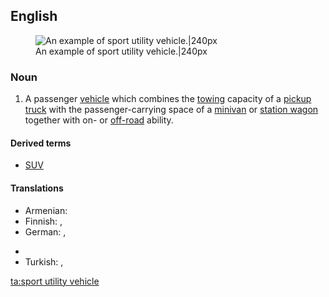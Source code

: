 {{wikipedia}}
==English==
[[File:Wikitbss.jpg|thumb|An example of sport utility vehicle.|240px]]

===Noun===
{{en-noun|head=[[sport]] [[utility]] [[vehicle]]}}

# A passenger [[vehicle]] which combines the [[tow]]ing capacity of a [[pickup truck]] with the passenger-carrying space of a [[minivan]] or [[station wagon]] together with on- or [[off-road]] ability.

====Derived terms====
* [[SUV]]

====Translations====
{{trans-top|vehicle}}
* Armenian: {{qualifier|colloquial}} {{t-|hy|ջիպ|tr=ǰip}}
* Finnish: {{t-|fi|katumaasturi}}, {{t-|fi|city-maasturi}}
* German: {{t-|de|Geländelimousine|f}}, {{t-|de|Sport Utility Vehicle|n}}
{{trans-mid}}
* {{trreq|ta}}
* Turkish: {{t-|tr|spor amaçlı taşıt}}, {{t-|tr|sport utility vehicle|n}}
{{trans-bottom}}

[[ta:sport utility vehicle]]